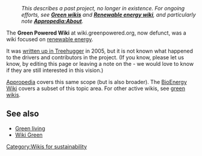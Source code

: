 :''This describes a past project, no longer in existence. For ongoing efforts, see '''[[Green wikis]]''' and '''[[Renewable energy wiki]]''', and particularly note '''[[Appropedia:About]]'''.''


The '''Green Powered Wiki''' at wiki.greenpowered.org, now defunct, was a wiki focused on [[renewable energy]]. 

It was [http://www.treehugger.com/files/2005/07/a_green_powered.php written up in Treehugger] in 2005, but it is not known what happened to the drivers and contributors in the project. (If you know, please let us know, by editing this page or leaving a note on the {{talk page}} - we would love to know if they are still interested in this vision.)

[[Appropedia]] covers this same scope (but is also broader). The [[BioEnergy Wiki]] covers a subset of this topic area. For other active wikis, see [[green wikis]].

== See also ==

* [[Green living]]
* [[Wiki Green]]

[[Category:Wikis for sustainability]]
